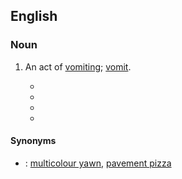 ==English==

===Noun===
{{en-noun|head=[[liquid]] [[laugh]]}}

# {{context|Australia|colloquial|slang|jocular}} An act of [[vomit]]ing; [[vomit]].
#* {{quote-newsgroup
|title=Trish and Social Responsibility - like chalk and cheese 
|group=alt.flame 
|author=Stephen King
|date=May 19
|year=1990
|passage=The Australian national passtime is drinking as much Foster's as possible and then spewing it up again (recently all over the net). This is followed by another round of drinking, another '''liquid laugh''', more drinking, yet another rainbow smile, more drinking, and so on. 
|url=http://groups.google.com/group/alt.flame/browse_thread/thread/6fbb19c357fc8bc0/b486e53132f0b7ea?hl=en&q=%22liquid+laugh%22|%22liquid+laughs%22#b486e53132f0b7ea}}
#* {{quote-newsgroup
|title=MY VOTE FOR THE STUPIDEST TNG EPI 
|group=rec.arts.startrek.current 
|author=K. Udo Weyer 
|date=June 3
|year=1994
|passage=My vote for stupidest TNG plot was 'the Royale'. This was the one where the crew visits the hotel that is right out of a shlocky crime pulp. The whole premise (not to mention execution) of this episode made me want to do a '''liquid laugh'''. 
|url=http://groups.google.com/group/rec.arts.startrek.current/browse_thread/thread/cd9162a1a7bf6f9d/d3ab3a617545c674?hl=en&q=%22liquid+laugh%22|%22liquid+laughs%22#d3ab3a617545c674}}
#* {{quote-newsgroup
|title=Yamaha slightly bonkers? 
|group=uk.rec.motorcycles 
|author=Bastard Bear 
|date=December 3
|year=1998
|passage=Thankfully, I have avoided the '''liquid laugh''' thus far but ... Hooray!  My chap's back with the meat pies!  Here goes nothing ... 
|url=http://groups.google.com/group/uk.rec.motorcycles/browse_thread/thread/45b65ce7abaa9238/e73ac2950968e484?hl=en&q=%22liquid+laugh%22|%22liquid+laughs%22#e73ac2950968e484}}
#* {{quote-newsgroup
|title=Airsickness 
|group=rec.aviation.soaring 
|author=Daniel Daly 
|date=April 21
|year=2000
|passage=I've been flying for 20 years, and this one's the best I've seen for my friends who are prone to ''''liquid laughs'''.' 
|url=http://groups.google.com/group/rec.aviation.soaring/browse_thread/thread/c37ceea365d88a18/33f462da0b59215b?hl=en&q=%22liquid+laughs%22#33f462da0b59215b}}

====Synonyms====
* {{qualifier|Australian|humorous}}: [[multicolour yawn]], [[pavement pizza]]